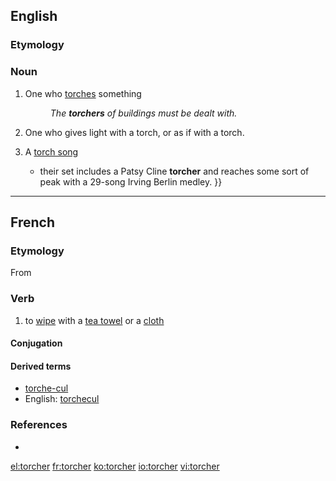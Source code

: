 ==English==

===Etymology===
{{suffix|torch|er}}

===Noun===
{{en-noun}}

# One who [[torch]]es something
#: ''The '''torchers''' of buildings must be dealt with.''
# {{obsolete}} One who gives light with a torch, or as if with a torch.
#: {{rfquotek|Shakespeare}}
# {{music}} A [[torch song]]
#* {{quote-news|1988|August 26|Neil Tesser|Montgomery, Plant & Stritch|Chicago Reader|url=https://securesite.chireader.com/cgi-bin/Archive/abridged2.bat?path=1988/880826/MNTGMRY
|passage={{...}} their set includes a Patsy Cline '''torcher''' and reaches some sort of peak with a 29-song Irving Berlin medley. }}

----

==French==

===Etymology===
From {{etyl|la|fr}} {{term|torqueo|torqueō|twist, turn|lang=la}}

===Verb===
{{fr-verb}}

# to [[wipe]] with a [[tea towel]] or a [[cloth]]

====Conjugation====
{{fr-conj-er|torch|avoir}}

====Derived terms====
* [[torche-cul]]
* English: [[torchecul]]

===References===
* {{R:NPLarousse}}

[[el:torcher]]
[[fr:torcher]]
[[ko:torcher]]
[[io:torcher]]
[[vi:torcher]]